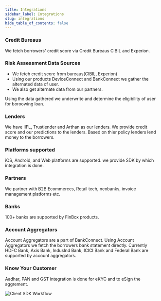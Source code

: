 ```yaml
---
title: Integrations
sidebar_label: Integrations
slug: integrations
hide_table_of_contents: false
---
```


### Credit Bureaus

We fetch borrowers' credit score via Credit Bureaus CIBIL and Experion.

### Risk Assessment Data Sources

* We fetch credit score from bureaus(CIBIL, Experion)
* Using our products DeviceConnect and BankConnect we gather the alternated data of user.
* We also get alternate data from our partners.

Using the data gathered we underwrite and determine the eligibility of user for boroowing loan.

### Lenders

We have IIFL, Trustlender and Arthan as our lenders. We provide credit score and our predictions to the lenders. Based on thier policy lenders lend money to the borrowers.

### Platforms supported

iOS, Android, and Web platforms are supported. we provide SDK by which integration is done.

### Partners

We partner with B2B Ecommerces, Retail tech, neobanks, invoice management platforms etc.

### Banks

100+ banks are supported by FinBox products.

### Account Aggregators

Account Aggregators are a part of BankConnect. Using Account Aggregators we fetch the borrowers bank statement directly. Currently  HDFC Bank,  Axis Bank, IndusInd Bank, ICICI Bank and Federal Bank are supported by account aggregators.

### Know Your Customer

Aadhar, PAN and GST integration is done for eKYC and to eSign the aggrement.

<img src="/img/integrations.jpg" alt="Client SDK Workflow" />

